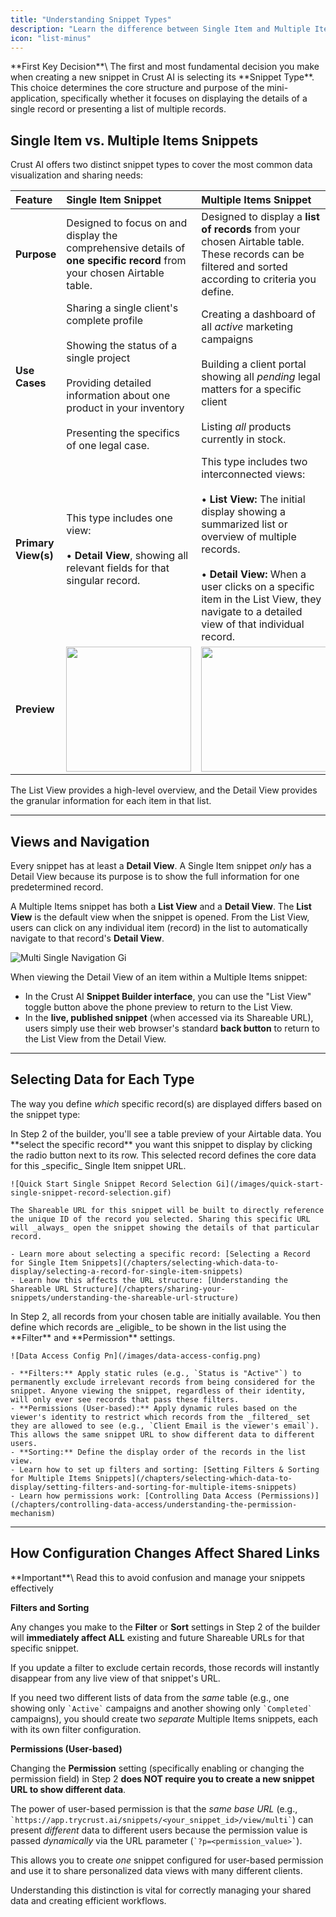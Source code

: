 ```yaml
---
title: "Understanding Snippet Types"
description: "Learn the difference between Single Item and Multiple Items snippets and how this core choice impacts your mini-application's structure and purpose."
icon: "list-minus"
---
```


<Tip>
  **First Key Decision**\
  The first and most fundamental decision you make when creating a new snippet in Crust AI is selecting its **Snippet Type**. This choice determines the core structure and purpose of the mini-application, specifically whether it focuses on displaying the details of a single record or presenting a list of multiple records.
</Tip>

## Single Item vs. Multiple Items Snippets

Crust AI offers two distinct snippet types to cover the most common data visualization and sharing needs:

| Feature             | Single Item Snippet                                                                                                                                                                                                                    | Multiple Items Snippet                                                                                                                                                                                                                                                                                    |
| :------------------ | :------------------------------------------------------------------------------------------------------------------------------------------------------------------------------------------------------------------------------------- | :-------------------------------------------------------------------------------------------------------------------------------------------------------------------------------------------------------------------------------------------------------------------------------------------------------- |
| **Purpose**         | Designed to focus on and display the comprehensive details of **one specific record** from your chosen Airtable table.                                                                                                                 | Designed to display a **list of records** from your chosen Airtable table. These records can be filtered and sorted according to criteria you define.                                                                                                                                                     |
| **Use Cases**       | Sharing a single client's complete profile <br /><br /> Showing the status of a single project <br /><br /> Providing detailed information about one product in your inventory<br /><br /> Presenting the specifics of one legal case. | Creating a dashboard of all _active_ marketing campaigns<br /><br /> Building a client portal showing all _pending_ legal matters for a specific client <br /><br /> Listing _all_ products currently in stock.                                                                                           |
| **Primary View(s)** | This type includes one view:<br /> <br /> • **Detail View**, showing all relevant fields for that singular record.                                                                                                                     | This type includes two interconnected views:<br /><br />• **List View:** The initial display showing a summarized list or overview of multiple records.<br /><br />• **Detail View:** When a user clicks on a specific item in the List View, they navigate to a detailed view of that individual record. |
| **Preview**         | <img   src="/single-snippet.png"   width="200" />                                                                                                                                                                                      | <img   src="/multi-snippet-preview.png"   width="200" />                                                                                                                                                                                                                                                  |

The List View provides a high-level overview, and the Detail View provides the granular information for each item in that list.

---

## Views and Navigation

Every snippet has at least a **Detail View**. A Single Item snippet _only_ has a Detail View because its purpose is to show the full information for one predetermined record.

A Multiple Items snippet has both a **List View** and a **Detail View**. The **List View** is the default view when the snippet is opened. From the List View, users can click on any individual item (record) in the list to automatically navigate to that record's **Detail View**.

![Multi Single Navigation Gi](/images/multi-single-navigation.gif)

<Accordion title="Navigating Back">
  When viewing the Detail View of an item within a Multiple Items snippet:

  - In the Crust AI **Snippet Builder interface**, you can use the "List View" toggle button above the phone preview to return to the List View.
  - In the **live, published snippet** (when accessed via its Shareable URL), users simply use their web browser's standard **back button** to return to the List View from the Detail View.
</Accordion>

---

## Selecting Data for Each Type

The way you define _which_ specific record(s) are displayed differs based on the snippet type:

<Tabs>
  <Tab title="For Single Item Snippets">
    In Step 2 of the builder, you'll see a table preview of your Airtable data. You **select the specific record** you want this snippet to display by clicking the radio button next to its row. This selected record defines the core data for this _specific_ Single Item snippet URL.

    ![Quick Start Single Snippet Record Selection Gi](/images/quick-start-single-snippet-record-selection.gif)

    The Shareable URL for this snippet will be built to directly reference the unique ID of the record you selected. Sharing this specific URL will _always_ open the snippet showing the details of that particular record.

    - Learn more about selecting a specific record: [Selecting a Record for Single Item Snippets](/chapters/selecting-which-data-to-display/selecting-a-record-for-single-item-snippets)
    - Learn how this affects the URL structure: [Understanding the Shareable URL Structure](/chapters/sharing-your-snippets/understanding-the-shareable-url-structure)
  </Tab>
  <Tab title="For Multiple Items Snippets">
    In Step 2, all records from your chosen table are initially available. You then define which records are _eligible_ to be shown in the list using the **Filter** and **Permission** settings.

    ![Data Access Config Pn](/images/data-access-config.png)

    - **Filters:** Apply static rules (e.g., `Status is "Active"`) to permanently exclude irrelevant records from being considered for the snippet. Anyone viewing the snippet, regardless of their identity, will only ever see records that pass these filters.
    - **Permissions (User-based):** Apply dynamic rules based on the viewer's identity to restrict which records from the _filtered_ set they are allowed to see (e.g., `Client Email is the viewer's email`). This allows the same snippet URL to show different data to different users.
    - **Sorting:** Define the display order of the records in the list view.
    - Learn how to set up filters and sorting: [Setting Filters & Sorting for Multiple Items Snippets](/chapters/selecting-which-data-to-display/setting-filters-and-sorting-for-multiple-items-snippets)
    - Learn how permissions work: [Controlling Data Access (Permissions)](/chapters/controlling-data-access/understanding-the-permission-mechanism)
  </Tab>
</Tabs>

---

## How Configuration Changes Affect Shared Links

<Warning>
  **Important**\
  Read this to avoid confusion and manage your snippets effectively
</Warning>

**Filters and Sorting**

Any changes you make to the **Filter** or **Sort** settings in Step 2 of the builder will **immediately affect ALL** existing and future Shareable URLs for that specific snippet.

If you update a filter to exclude certain records, those records will instantly disappear from any live view of that snippet's URL.

If you need two different lists of data from the _same_ table (e.g., one showing only `` `Active` `` campaigns and another showing only `` `Completed` `` campaigns), you should create two _separate_ Multiple Items snippets, each with its own filter configuration.

**Permissions (User-based)**

Changing the **Permission** setting (specifically enabling or changing the permission field) in Step 2 **does NOT require you to create a new snippet URL to show different data**.

The power of user-based permission is that the _same base URL_ (e.g., `` `https://app.trycrust.ai/snippets/<your_snippet_id>/view/multi` ``) can present _different_ data to different users because the permission value is passed _dynamically_ via the URL parameter (`` `?p=<permission_value>` ``).

This allows you to create _one_ snippet configured for user-based permission and use it to share personalized data views with many different clients.

Understanding this distinction is vital for correctly managing your shared data and creating efficient workflows.